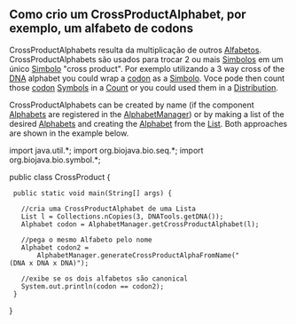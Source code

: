 == Como crio um CrossProductAlphabet, por exemplo, um alfabeto de codons ==

CrossProductAlphabets resulta da multiplicação de outros [http://www.biojava.org/docs/api14/org/biojava/bio/symbol/Alphabet.html Alfabetos]. CrossProductAlphabets são usados para trocar 2 ou mais [http://www.biojava.org/docs/api14/org/biojava/bio/symbol/Symbol.html Simbolos] em um único [http://www.biojava.org/docs/api14/org/biojava/bio/symbol/Symbol.html Simbolo] "cross product". Por exemplo utilizando a 3 way cross of the [[wp:DNA|DNA]] alphabet you could wrap a [[wp:codon|codon]] as a [http://www.biojava.org/docs/api14/org/biojava/bio/symbol/Symbol.html Simbolo]. Voce pode then count those [[wp:codon|codon]] [http://www.biojava.org/docs/api14/org/biojava/bio/symbol/Symbol.html Symbols] in a [http://www.biojava.org/docs/api14/org/biojava/bio/dist/Count.html Count] or you could used them in a [http://www.biojava.org/docs/api14/org/biojava/bio/dist/Distribution.html Distribution].

CrossProductAlphabets can be created by name (if the component [http://www.biojava.org/docs/api14/org/biojava/bio/symbol/Alphabet.html Alphabets] are registered in the [http://www.biojava.org/docs/api14/org/biojava/bio/symbol/AlphabetManager.html AlphabetManager]) or by making a list of the desired [http://www.biojava.org/docs/api14/org/biojava/bio/symbol/Alphabet.html Alphabets] and creating the [http://www.biojava.org/docs/api14/org/biojava/bio/symbol/Alphabet.html Alphabet] from the [http://java.sun.com/j2se/1.4.2/docs/api/java/util/List.html List]. Both approaches are shown in the example below.

<java>
import java.util.*;
import org.biojava.bio.seq.*;
import org.biojava.bio.symbol.*;

public class CrossProduct {
  public static void main(String[] args) {

    //cria uma CrossProductAlphabet de uma Lista
    List l = Collections.nCopies(3, DNATools.getDNA());
    Alphabet codon = AlphabetManager.getCrossProductAlphabet(l);

    //pega o mesmo Alfabeto pelo nome
    Alphabet codon2 =
        AlphabetManager.generateCrossProductAlphaFromName("(DNA x DNA x DNA)");

    //exibe se os dois alfabetos são canonical
    System.out.println(codon == codon2);
  }
}
</java>